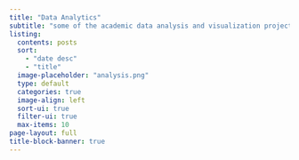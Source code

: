```yaml
---
title: "Data Analytics"
subtitle: "some of the academic data analysis and visualization projects by R and Python"
listing:
  contents: posts
  sort: 
    - "date desc"
    - "title"
  image-placeholder: "analysis.png"   
  type: default
  categories: true
  image-align: left 
  sort-ui: true
  filter-ui: true
  max-items: 10
page-layout: full
title-block-banner: true
---
```

